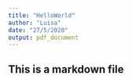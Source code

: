 ---
title: "HelloWorld"
author: "Luisa"
date: "27/5/2020"
output: pdf_document
---

## This is a markdown file
